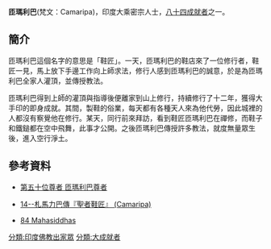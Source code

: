 '''匝瑪利巴'''(梵文：Camaripa)，印度大乘密宗人士，[[八十四大成就者|八十四成就者]]之一。
==簡介==
匝瑪利巴這個名字的意思是「鞋匠」。一天，匝瑪利巴的鞋店來了一位修行者，鞋匠一見，馬上放下手邊工作向上師求法，修行人感到匝瑪利巴的誠意，於是為匝瑪利巴全家人灌頂，並傳授教法。

匝瑪利巴得到上師的灌頂與指導後便離家到山上修行，持續修行了十二年，獲得大手印的即身成就。其間，製鞋的俗業，每天都有各種天人來為他代勞，因此城裡的人都沒有察覺他在修行。某天，同行前來拜訪，看到鞋匠匝瑪利巴在禪修，而鞋子和鐵鎚都在空中飛舞，此事才公開。之後匝瑪利巴傳授許多教法，就度無量眾生後，進入空行淨土。
==參考資料==
{{reflist}}
*[http://www.lopon.org.tw/teachings/page2_1.aspx?cid=100&lid=101&id=4704 第五十位尊者 匝瑪利巴尊者]{{Wayback|url=http://www.lopon.org.tw/teachings/page2_1.aspx?cid=100&lid=101&id=4704 |date=20140903132354 }}

*[https://web.archive.org/web/20140903143850/http://www.karmapa-news.com/page3_8_14.php 14--札馬力巴傳『聖者鞋匠』 (Camaripa)]

*[http://www.tsemrinpoche.com/tsem-tulku-rinpoche/buddhas-dharma/vajradhara-and-84-mahasiddhas.html 84 Mahasiddhas]{{Wayback|url=http://www.tsemrinpoche.com/tsem-tulku-rinpoche/buddhas-dharma/vajradhara-and-84-mahasiddhas.html |date=20140905044317 }}
{{84Buddhist}}
[[分類:印度佛教出家眾|分類:印度佛教出家眾]]
[[分類:大成就者|分類:大成就者]]